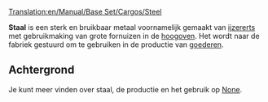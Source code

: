 [[Translation:en/Manual/Base Set/Cargos/Steel]]

{{nl/Manual/Base Set/Cargos/Vracht|name=Staal
|image=Steel.png
|geproduceerd=[[nl/Manual/Base Set/Industries/Hoogoven|Hoogoven]]
|geaccepteerd=[[nl/Manual/Base Set/Industries/Fabriek|Fabriek]]
}}

'''Staal''' is een sterk en bruikbaar metaal voornamelijk gemaakt van [[nl/Manual/Base Set/Cargos/IJzererts|ijzererts]] met gebruikmaking van grote fornuizen in de [[nl/Manual/Base Set/Industries/Hoogoven|hoogoven]]. Het wordt naar de fabriek gestuurd om te gebruiken in de productie van [[nl/Manual/Base Set/Cargos/Goederen|goederen]].

==Achtergrond==
Je kunt meer vinden over staal, de productie en het gebruik op [https://www.wikipedia.org/wiki/Steel None].